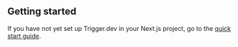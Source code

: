 ## Getting started

If you have not yet set up Trigger.dev in your Next.js project, go to the [quick start guide](/documentation/quick-start).
